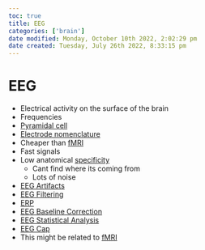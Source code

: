 ```yaml
---
toc: true
title: EEG
categories: ['brain']
date modified: Monday, October 10th 2022, 2:02:29 pm
date created: Tuesday, July 26th 2022, 8:33:15 pm
---
```


# EEG
- Electrical activity on the surface of the brain
- Frequencies
- [Pyramidal cell](Pyramidal%20cell.qmd)
- [Electrode nomenclature](Electrode%20nomenclature.qmd)
- Cheaper than [fMRI](fMRI.qmd)
- Fast signals
- Low anatomical [specificity](Specificity.qmd)
	- Cant find where its coming from
	- Lots of noise
- [EEG Artifacts](EEG%20Artifacts.qmd)
- [EEG Filtering](EEG%20Filtering.qmd)
- [ERP](ERP.qmd)
- [EEG Baseline Correction](EEG%20Baseline%20Correction.qmd)
- [EEG Statistical Analysis](EEG%20Statistical%20Analysis.qmd)
- [EEG Cap](EEG%20Cap.qmd)
- This might be related to [fMRI](fMRI.qmd)



